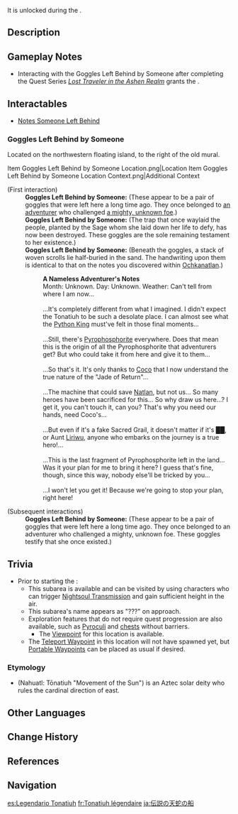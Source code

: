 {{Stub}}
{{Location Infobox
|image        = Legendary Tonatiuh.png
|type         = Subarea
|icon         = UI Tonatiuh.png
|map_level    = Legendary Tonatiuh
|area         = Ochkanatlan
|region       = Natlan
}}
{{Location Intro|description=<p>The '''Tonatiuh''', also called the '''Skyserpent Ship''',<ref name="VWMM">{{Ref/Quest|Vaulting the Wall of Morning Mist}}</ref> is a sky-faring ship built by the [[dragons]], and later modified by [[Och-Kan]]. Originally envisioned as a satellite to anchor the "stairway" or "cable" leading from [[Chichen Uctokah]] into the space beyond [[Teyvat]], it was turned on its side after Och-Kan seized the city.<ref name=Omen>{{Ref/Quest|An Omen of Annihilation and the Final Entreaty}}</ref> It is rumored to be filled with treasure, leading countless adventurers to search for it over the years. However, this was revealed to be a fake legend perpetuated by [[Kukulkan]] to lure in brave souls for his personal "experiment."<ref name="MOA">{{Ref/Quest|Moment of Awakening}}</ref></p>}}

It is unlocked during the {{Quest|To the Sky-Road}}.

==Description==
{{Description|Countless adventurers have spent their lifetimes in pursuit of the Tonatiuh, drifting about somewhere above the vast sea of clouds. In the past, this is where a mastermind's fleeting dreams were shattered; yet now, it is from here that the path to hope begins to unfold...|Map Description}}
{{Description/Viewpoint|Satellite Floating Amongst the Clouds}}

==Gameplay Notes==
* Interacting with the Goggles Left Behind by Someone after completing the Quest Series ''[[Lost Traveler in the Ashen Realm]]'' grants the {{Achievement|Hero's Homecoming}}.

==Interactables==
* [[Notes Someone Left Behind]]

===Goggles Left Behind by Someone===
Located on the northwestern floating island, to the right of the old mural.
<gallery>
Item Goggles Left Behind by Someone Location.png|Location
Item Goggles Left Behind by Someone Location Context.png|Additional Context
</gallery>
{{Dialogue Start}}
;(First interaction)
:'''Goggles Left Behind by Someone:''' (These appear to be a pair of goggles that were left here a long time ago. They once belonged to [[Bona|an adventurer]] who challenged [[Waxaklahun Ubah Kan|a mighty, unknown foe]].)
:'''Goggles Left Behind by Someone:''' (The trap that once waylaid the people, planted by the Sage whom she laid down her life to defy, has now been destroyed. These goggles are the sole remaining testament to her existence.)
:'''Goggles Left Behind by Someone:''' (Beneath the goggles, a stack of woven scrolls lie half-buried in the sand. The handwriting upon them is identical to that on the notes you discovered within [[Ochkanatlan]].)
::'''A Nameless Adventurer's Notes'''
::Month: Unknown. Day: Unknown. Weather: Can't tell from where I am now...
::&nbsp;
::...It's completely different from what I imagined. I didn't expect the Tonatiuh to be such a desolate place. I can almost see what the [[Och-Kan|Python King]] must've felt in those final moments...
::&nbsp;
::...Still, there's [[Pyrophosphorite]] everywhere. Does that mean this is the origin of all the Pyrophosphorite that adventurers get? But who could take it from here and give it to them...
::&nbsp;
::...So that's it. It's only thanks to [[Cocouik|Coco]] that I now understand the true nature of the "Jade of Return"...
::&nbsp;
::...The machine that could save [[Natlan]], but not us... So many heroes have been sacrificed for this... So why draw us here...? I get it, you can't touch it, can you? That's why you need our hands, need Coco's...
::&nbsp;
::...But even if it's a fake Sacred Grail, it doesn't matter if it's ██, or Aunt [[Liriwu]], anyone who embarks on the journey is a true hero!...
::&nbsp;
::...This is the last fragment of Pyrophosphorite left in the land... Was it your plan for me to bring it here? I guess that's fine, though, since this way, nobody else'll be tricked by you...
::&nbsp;
::...I won't let you get it! Because we're going to stop your plan, right here!

;(Subsequent interactions)
:'''Goggles Left Behind by Someone:''' (These appear to be a pair of goggles that were left here a long time ago. They once belonged to an adventurer who challenged a mighty, unknown foe. These goggles testify that she once existed.)
{{Dialogue End}}

==Trivia==
* Prior to starting the {{Quest|Lost Traveler in the Ashen Realm}}<!-- even without touching the Ochkanatlan Statue of The Seven -->:
** This subarea is available and can be visited by using characters who can trigger [[Nightsoul Transmission]] and gain sufficient height in the air.
** This subarea's name appears as "???" on approach.
** Exploration features that do not require quest progression are also available, such as [[Pyroculi]] and [[chest]]s without barriers.
*** The [[Viewpoint]] for this location is available.
** The [[Teleport Waypoint]] in this location will not have spawned yet, but [[Portable Waypoint]]s can be placed as usual if desired.

===Etymology===
* {{w|Tōnatiuh}} (Nahuatl: Tōnatiuh "Movement of the Sun") is an Aztec solar deity who rules the cardinal direction of east.

==Other Languages==
{{Other Languages
|en       = Legendary Tonatiuh
|zhs      = 传说中的天蛇船
|zhs_rm   = 
|zht      = 傳說中的天蛇船
|zht_rm   = 
|zh_tl    = 
|ja       = {{Rubi|伝説|でんせつ}}の{{Rubi|天蛇|てんじゃ}}の{{Rubi|船|ふね}}
|ja_rm    = Densetsu no Tenja no Fune
|ja_tl    = Vessel of the Legendary Sky Serpent
|ko       = 전설의 하늘뱀선
|ko_tl    = 
|es       = Legendario Tonatiuh
|es_tl    = Legendary Tonatiuh
|fr       = Tonatiuh légendaire
|fr_tl    = Legendary Tonatiuh
|ru       = Легендарный «Тонатиу»
|ru_tl    = 
|th       = เรืออสรพิษเวหาในตำนาน
|th_rm    = 
|th_tl    = 
|vi       = Tonatiuh Huyền Thoại
|vi_tl    = 
|de       = Legendäre Tonatiuh
|de_tl    = 
|id       = Legendary Tonatiuh
|pt       = Lendário Tonatiuh
|pt_tl    = 
|tr       = Efsanevi Tonatiuh
|tr_tl    = 
|it       = Leggendaria Tonatiuh
|it_tl    = 
}}

==Change History==
{{Change History|5.2}}

==References==
{{Reflist}}

==Navigation==
{{Area Navbox|Natlan}}

[[es:Legendario Tonatiuh]]
[[fr:Tonatiuh légendaire]]
[[ja:伝説の天蛇の船]]